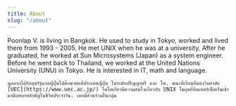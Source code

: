 ---
title: About
slug: "/about"
---

Poonlap V. is living in Bangkok. He used to study in Tokyo, worked and lived there from 1993 - 2005. He met UNIX when he was at a university. After he graduated, he worked at Sun Microsystems (Japan) as a system engineer. Before he went back to Thailand, we worked at the United Nations University (UNU) in Tokyo. 
He is interested in IT, math and language.

    พูลลาภได้รับทุนรัฐบาลญี่ปุ่นไปศึกษาต่อที่ประเทศญี่ปุ่น ในระดับปริญญาตรี และ โท. ขณะที่เรียนที่มหาวิทยาลัย [UEC](https://www.uec.ac.jp/) ในโตเกียวมีความสนใจเกี่ยวกับ UNIX ในยุคที่อินเทอร์เน็ตเริ่มเข้ามามีบทบาทสำคัญในชีวิตประจำวัน. เคยมีส่วนร่วมในกลุ่ม 